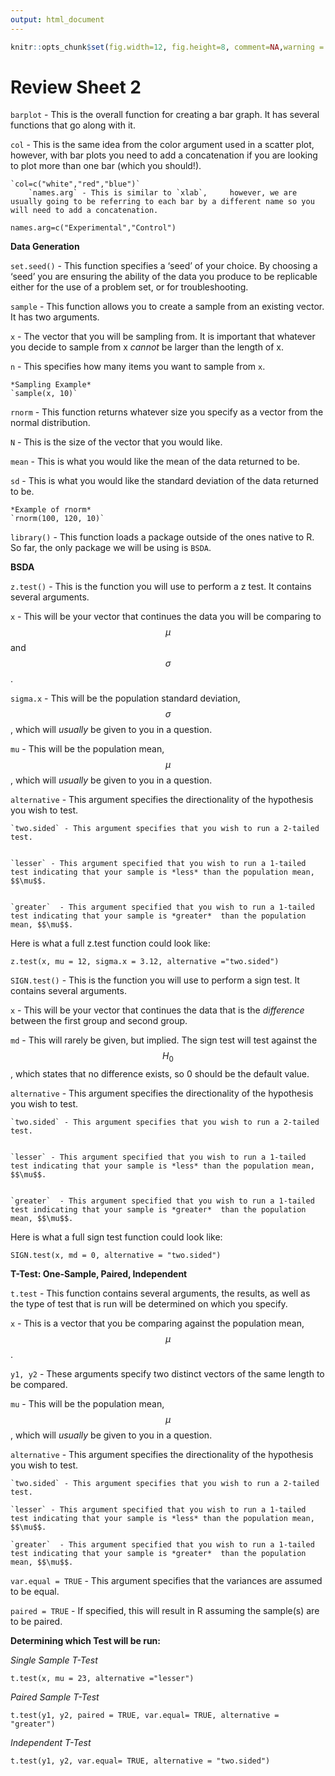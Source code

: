 ```yaml
---
output: html_document
---
```

```r
knitr::opts_chunk$set(fig.width=12, fig.height=8, comment=NA,warning = FALSE)
```


# Review Sheet 2
`barplot` - This is the overall function for creating a bar graph. It has several functions that go along with it.

  
  `col` - This is the same idea from the color argument used in a scatter plot, however, with bar plots you need to add a concatenation if you are looking to plot more than one bar (which you should!).
      
    `col=c("white","red","blue")`
        `names.arg` - This is similar to `xlab`,     however, we are usually going to be referring to each bar by a different name so you will need to add a concatenation.
  `names.arg=c("Experimental","Control")`

**Data Generation**

`set.seed()` - This function specifies a ‘seed’ of your choice. By choosing a ‘seed’ you are ensuring the ability of the data you produce to be replicable either for the use of a problem set, or for troubleshooting. 

`sample`  - This function allows you to create a sample from an existing vector. It has two arguments. 


  `x` - The vector that you will be sampling from. It is important that whatever you decide to sample from x *cannot* be larger than the length of x.


  `n` - This specifies how many items you  want to sample from `x`. 


    *Sampling Example* 
    `sample(x, 10)`

`rnorm` - This function returns whatever size you specify as a vector from the normal distribution.


  `N` - This is the size of the vector that you would like.


  `mean` - This is what you would like the mean of the data returned to be.


  `sd` - This is what you would like the standard deviation of the data returned to be. 


    *Example of rnorm* 
    `rnorm(100, 120, 10)`

`library()` - This function loads a package outside of the ones native to R. So far, the only package we will be using is `BSDA`. 

**BSDA** 

`z.test()` -  This is the function you will use to perform a z test. It contains several arguments.


  `x` - This will be your vector that continues the data you will be comparing to $$\mu$$ and $$\sigma$$.


  `sigma.x` - This will be the population standard deviation, $$\sigma$$, which will *usually* be given to you in a question.


  `mu` - This will be the population mean, $$\mu$$, which will *usually* be given to you in a question. 


  `alternative` - This argument specifies the directionality of the hypothesis you wish to test. 


    `two.sided` - This argument specifies that you wish to run a 2-tailed test. 


    `lesser` - This argument specified that you wish to run a 1-tailed test indicating that your sample is *less* than the population mean, $$\mu$$.


    `greater`  - This argument specified that you wish to run a 1-tailed test indicating that your sample is *greater*  than the population mean, $$\mu$$.


  Here is what a full z.test function could look like:


  `z.test(x, mu = 12, sigma.x = 3.12, alternative ="two.sided")`

`SIGN.test()` -  This is the function you will use to perform a sign test. It contains several arguments.


  `x` - This will be your vector that continues the data that is the *difference* between the first group and second group. 


  `md` - This will rarely be given, but implied. The sign test will test against the $$H_0$$, which states that no difference exists, so 0 should be the default value. 


  `alternative` - This argument specifies the directionality of the hypothesis you wish to test. 


    `two.sided` - This argument specifies that you wish to run a 2-tailed test. 


    `lesser` - This argument specified that you wish to run a 1-tailed test indicating that your sample is *less* than the population mean, $$\mu$$.


    `greater`  - This argument specified that you wish to run a 1-tailed test indicating that your sample is *greater*  than the population mean, $$\mu$$.


  Here is what a full sign test function could look like:


  `SIGN.test(x, md = 0, alternative = "two.sided")`

**T-Test: One-Sample, Paired, Independent**

`t.test` - This function contains several arguments, the results, as well as the type of test that is run will be determined on which you specify. 


  `x` - This is a vector that you be comparing against the population mean, $$\mu$$.


  `y1, y2` - These arguments specify two distinct vectors of the same length to be compared. 


  `mu` - This will be the population mean, $$\mu$$, which will *usually* be given to you in a question. 


  `alternative` - This argument specifies the directionality of the hypothesis you wish to test. 
  
    `two.sided` - This argument specifies that you wish to run a 2-tailed test. 
  
    `lesser` - This argument specified that you wish to run a 1-tailed test indicating that your sample is *less* than the population mean, $$\mu$$.
  
    `greater`  - This argument specified that you wish to run a 1-tailed test indicating that your sample is *greater*  than the population mean, $$\mu$$.


  
  `var.equal = TRUE` - This argument specifies that the variances are assumed to be equal. 


  `paired = TRUE` - If specified, this will result in R assuming the sample(s) are to be paired.

**Determining which Test will be run:**

*Single Sample T-Test*

`t.test(x, mu = 23, alternative ="lesser")`

*Paired Sample T-Test*

`t.test(y1, y2, paired = TRUE, var.equal= TRUE, alternative = "greater")`

*Independent T-Test*

`t.test(y1, y2, var.equal= TRUE, alternative = "two.sided")`






